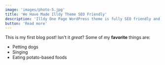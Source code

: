```yaml
---
image: 'images/photo-5.jpg'
title: 'We Have Made Illdy Theme SEO Friendly'
description: 'Illdy One Page WordPress theme is fully SEO friendly and is ready to help you to achieve the highest rankings… '
button: 'Read more'
---
```


This is my first blog post! Isn't it _great_?
Some of my **favorite** things are:

- Petting dogs
- Singing
- Eating potato-based foods
